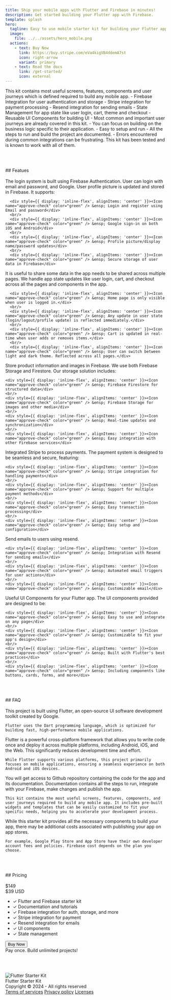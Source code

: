```yaml
---
title: Ship your mobile apps with Flutter and Firebase in minutes!
description: Get started building your Flutter app with Firebase.
template: splash
hero:
  tagline: Easy to use mobile starter kit for building your Flutter app with Firebase
  image:
    file: ../../assets/hero_mobile.png
  actions:
    - text: Buy Now
      link: https://buy.stripe.com/eVa4kigVB4ddemA7st
      icon: right-arrow
      variant: primary
    - text: Read the docs
      link: /get-started/
      icon: external
---
```



<CardGrid>
	<Card title='What it contains?' icon='star'>
		This kit contains most useful screens, features, components and user journeys which is defined required to build any mobile app.
		- Firebase Integration for user authentication and storage
		- Stripe integration for payment processing
		- Resend integration for sending emails
		- State Management for app state like user login, cart, theme and checkout
		- Reusable UI Components for building UI
	</Card>
	<Card title='Why to use?' icon='rocket'>
		- Most common and important user journeys are already covered in this kit. 
		- You can focus on building on the business logic specific to their application.
		- Easy to setup and run
		- All the steps to run and build the project are documented.
		- Errors encountered during common integrations can be frustrating. This kit has been tested and is known to work with all of them.
	</Card>
</CardGrid>

<br/><br/>
<div style={{ textAlign: 'center' }}>
  ## Featues
</div>
<br/>

<Tabs>
  <TabItem label="Authentication">
      The login system is built using Firebase Authentication. User can login with email and password, and Google. User profile picture is updated and stored in Firebase. It supports:

      <div style={{ display: 'inline-flex', alignItems: 'center' }}><Icon name="approve-check" color="green" /> &ensp; Login and register using Email and password</div>
	  <br/>
      <div style={{ display: 'inline-flex', alignItems: 'center' }}><Icon name="approve-check" color="green" /> &ensp; Google sign-in on both iOS and Android</div>
      <br/>
      <div style={{ display: 'inline-flex', alignItems: 'center' }}><Icon name="approve-check" color="green" /> &ensp; Profile picture/display name/password updates</div>
	  <br/>
      <div style={{ display: 'inline-flex', alignItems: 'center' }}><Icon name="approve-check" color="green" /> &ensp; Secure storage of user data in Firebase</div>
  </TabItem>
  <TabItem label="State Management">
      It is useful to share some data in the app needs to be shared across multiple pages. We handle app state updates like user login, cart, and checkout across all the pages and components in the app.
	  
	  <div style={{ display: 'inline-flex', alignItems: 'center' }}><Icon name="approve-check" color="green" /> &ensp; Home page is only visible when user is logged in.</div>
	  <br/>
	  <div style={{ display: 'inline-flex', alignItems: 'center' }}><Icon name="approve-check" color="green" /> &ensp; Any update in user state (login/logout/profile update) is reflected immediately.</div>
	  <br/>
	  <div style={{ display: 'inline-flex', alignItems: 'center' }}><Icon name="approve-check" color="green" /> &ensp; Cart is updated in real-time when user adds or removes items.</div>
	  <br/>
	  <div style={{ display: 'inline-flex', alignItems: 'center' }}><Icon name="approve-check" color="green" /> &ensp; User can switch between light and dark theme. Reflected across all pages.</div>
  </TabItem>
  <TabItem label="Storage">
    Store product information and images in Firebase. We use both Firebase Storage and Firestore.
    Our storage solution includes:
    
    <div style={{ display: 'inline-flex', alignItems: 'center' }}><Icon name="approve-check" color="green" /> &ensp; Firebase Firestore for structured data</div>
    <br/>
    <div style={{ display: 'inline-flex', alignItems: 'center' }}><Icon name="approve-check" color="green" /> &ensp; Firebase Storage for images and other media</div>
    <br/>
    <div style={{ display: 'inline-flex', alignItems: 'center' }}><Icon name="approve-check" color="green" /> &ensp; Real-time updates and synchronization</div>
    <br/>
    <div style={{ display: 'inline-flex', alignItems: 'center' }}><Icon name="approve-check" color="green" /> &ensp; Easy integration with other Firebase services</div>
  </TabItem>
  <TabItem label="Payment">
    Integrated Stripe to process payments.
    The payment system is designed to be seamless and secure, featuring:
    
    <div style={{ display: 'inline-flex', alignItems: 'center' }}><Icon name="approve-check" color="green" /> &ensp; Stripe integration for handling payments</div>
    <br/>
    <div style={{ display: 'inline-flex', alignItems: 'center' }}><Icon name="approve-check" color="green" /> &ensp; Support for multiple payment methods</div>
    <br/>
    <div style={{ display: 'inline-flex', alignItems: 'center' }}><Icon name="approve-check" color="green" /> &ensp; Easy transaction processing</div>
    <br/>
    <div style={{ display: 'inline-flex', alignItems: 'center' }}><Icon name="approve-check" color="green" /> &ensp; Easy setup and configuration</div>
  </TabItem>
  <TabItem label="Email">
    Send emails to users using resend.
    
	<div style={{ display: 'inline-flex', alignItems: 'center' }}><Icon name="approve-check" color="green" /> &ensp; Integration with Resend for sending emails</div>
    <br/>
    <div style={{ display: 'inline-flex', alignItems: 'center' }}><Icon name="approve-check" color="green" /> &ensp; Automated email triggers for user actions</div>
	<br/>
    <div style={{ display: 'inline-flex', alignItems: 'center' }}><Icon name="approve-check" color="green" /> &ensp; Customizable email</div>
  </TabItem>
  <TabItem label="UI Components">
    Useful UI Components for your Flutter app. The UI components provided are designed to be:
    
	<div style={{ display: 'inline-flex', alignItems: 'center' }}><Icon name="approve-check" color="green" /> &ensp; Easy to use and integrate on any page</div>
    <br/>
    <div style={{ display: 'inline-flex', alignItems: 'center' }}><Icon name="approve-check" color="green" /> &ensp; Customizable to fit your app's design</div>
    <br/>
    <div style={{ display: 'inline-flex', alignItems: 'center' }}><Icon name="approve-check" color="green" /> &ensp; Built with Flutter's best practices</div>
    <br/>
    <div style={{ display: 'inline-flex', alignItems: 'center' }}><Icon name="approve-check" color="green" /> &ensp; Including components like buttons, cards, forms, and more</div>
  </TabItem>
</Tabs>

<br/><br/>
<div style={{ textAlign: 'center' }}>
  ## FAQ
</div>
<br/>

<CardGrid>
  <Card title="What is the language used to build apps?" icon="information">
    This project is built using Flutter, an open-source UI software development toolkit created by Google. 
	
	Flutter uses the Dart programming language, which is optimized for building fast, high-performance mobile applications.
  </Card>

  <Card title="Do I need to write separate code for Android and iOS?" icon="information">
    Flutter is a powerful cross-platform framework that allows you to write code once and deploy it across multiple platforms, including Android, iOS, and the Web. This significantly reduces development time and effort.
	
	While Flutter supports various platforms, this project primarily focuses on mobile applications, ensuring a seamless experience on both Android and iOS devices.
  </Card>

  <Card type="tip" title="What will I get here?" icon="information">
    You will get access to Github repository containing the code for the app and its documentation. Documentation contains all the steps to run, integrate with your Firebase, make changes and publish the app. 
	
	This kit contains the most useful screens, features, components, and user journeys required to build any mobile app. It includes pre-built widgets and templates that can be easily customized to fit your specific needs, helping you to accelerate your development process.
  </Card>

  <Card type="tip" title="Will there be additional cost in publishing the app?" icon="information">
    While this starter kit provides all the necessary components to build your app, there may be additional costs associated with publishing your app on app stores.
	
	For example, Google Play Store and App Store have their own developer account fees and policies. Firebase cost depends on the plan you choose.
  </Card>
</CardGrid>

<br/><br/>
<div style={{ textAlign: 'center' }}>
  ## Pricing
</div>
<br/>

<div style={{
  display: 'flex', 
  justifyContent: 'center', 
  borderRadius: '10px', 
  border: '2px solid',
  maxWidth: '500px',
  margin: 'auto'
}}>
  <div style={{ 
    textAlign: 'center',
    padding: '20px',
    borderRadius: '10px',
    width: '100%'
  }}>
    <div style={{
      fontSize: '24px',
      textDecoration: 'line-through',
      color: '#AAA',
      display: 'inline-block',
      marginRight: '10px',
      fontWeight: 'bold'
    }}>$149</div>
    <div style={{
      fontSize: '40px',
      fontWeight: 'bold',
      display: 'inline-block'
    }}>$39 <span style={{ fontSize: '24px' }}>USD</span></div>
    <ul style={{ 
      listStyleType: 'none', 
      padding: 0, 
      textAlign: 'center',
      marginTop: '20px'
    }}>
      <li>✓ Flutter and Firebase starter kit</li>
	  <li>✓ Documentation and tutorials</li>
      <li>✓ Firebase integration for auth, storage, and more</li>
      <li>✓ Stripe integration for payment</li>
      <li>✓ Resend integration for emails</li>
      <li>✓ UI components</li>
      <li>✓ State management</li>
    </ul>
    <div style={{ 
      textAlign: 'center', 
      marginTop: '20px'
    }}>
      <button onclick="window.open('https://buy.stripe.com/eVa4kigVB4ddemA7st', '_blank')" style={{ 
        padding: '10px 60px', 
        backgroundColor: 'var(--sl-color-accent)', 
        color: '#FFFFFF', 
        border: 'none', 
        borderRadius: '5px', 
        cursor: 'pointer',
        fontWeight: 'bold'
      }}>
        Buy Now
      </button>
    </div>
    <div style={{ 
      fontSize: '12px', 
      color: '#AAA',
      marginTop: '10px'
    }}>Pay once. Build unlimited projects!</div>
  </div>
</div>

<br/><br/>

<footer style={{
  display: 'flex', 
  flexDirection: 'row', 
  justifyContent: 'space-between', 
  alignItems: 'center', 
  padding: '20px', 
  borderTop: '1px solid var(--sl-color-gray-5)',
}}>
  <div style={{ display: 'flex', flexDirection: 'column', alignItems: 'flex-start' }}>
    <div style={{ display: 'flex', alignItems: 'center' }}>
      <Image src={logo} alt="Flutter Starter Kit" style={{ width: '30px', marginRight: '10px', marginTop: '15px', verticalAlign: 'middle' }} />
      <div style={{ verticalAlign: 'text-top' }}>Flutter Starter Kit</div>
    </div>
    <div>Copyright © 2024 - All rights reserved</div>
  </div>
  <div style={{
    display: 'flex', 
    flexDirection: 'column', 
    alignItems: 'right'
  }}>
    <a href="/terms-of-service" style={{
      marginBottom: '10px', 
      color: 'var(--sl-color-accent)', 
      textDecoration: 'none'
    }}>Terms of services</a>
    <a href="/privacy-policy" style={{
      marginBottom: '10px', 
      color: 'var(--sl-color-accent)', 
      textDecoration: 'none'
    }}>Privacy policy</a>
    <a href="/licenses" style={{
      color: 'var(--sl-color-accent)', 
      textDecoration: 'none'
    }}>Licenses</a>
  </div>
</footer>
